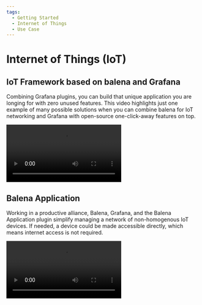 ```yaml
---
tags:
  - Getting Started
  - Internet of Things
  - Use Case
---
```



# Internet of Things (IoT)

## IoT Framework based on balena and Grafana

Combining Grafana plugins, you can build that unique application you are longing for with zero unused features. This video highlights just one example of many possible solutions when you can combine balena for IoT networking and Grafana with open-source one-click-away features on top.

<Video
  src="https://www.youtube.com/embed/zf98C3lux54"
  title="IoT Framework based on balena and Grafana."
/>

## Balena Application

Working in a productive alliance, Balena, Grafana, and the Balena Application plugin simplify managing a network of non-homogenous IoT devices. If needed, a device could be made accessible directly, which means internet access is not required.

<Video
  src="https://www.youtube.com/embed/5NfrVdOX0s8"
  title="Connect to your IoT devices directly from Grafana."
/>
